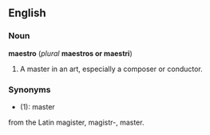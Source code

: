 ==English==
===Noun===
'''maestro''' (''plural'' '''maestros or maestri''')

# A master in an art, especially a composer or conductor.

===Synonyms===
*(1): master

from the Latin magister, magistr-, master.